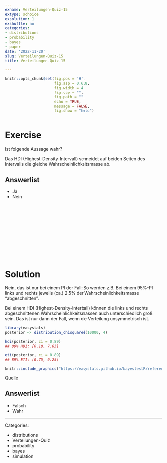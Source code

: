 ```yaml
---
exname: Verteilungen-Quiz-15
extype: schoice
exsolution: 1
exshuffle: no
categories:
- distributions
- probability
- bayes
- paper
date: '2022-11-20'
slug: Verteilungen-Quiz-15
title: Verteilungen-Quiz-15

---
```






```r
knitr::opts_chunk$set(fig.pos = 'H',
                      fig.asp = 0.618,
                      fig.width = 4,
                      fig.cap = "", 
                      fig.path = "",
                      echo = TRUE,
                      message = FALSE,
                      fig.show = "hold")



```






# Exercise

Ist folgende Aussage wahr?

Das HDI (Highest-Density-Intervall) schneidet auf beiden Seiten des Intervalls die gleiche Wahrscheinlichkeitsmasse ab.

Answerlist
----------

* Ja
* Nein



</br>
</br>
</br>
</br>
</br>
</br>
</br>
</br>
</br>
</br>

# Solution

Nein, das ist nur bei einem PI der Fall: So werden z.B. Bei einem 95%-PI  links und rechts jeweils (ca.) 2.5% der Wahrscheinlichkeitsmasse "abgeschnitten".

Bei einem HDI (Highest-Density-Interball) können die links und rechts abgeschnittenen Wahrscheinlichkeitsmassen auch unterschiedlich groß sein.
Das ist nur dann der Fall, wenn die Verteilung unsymmetrisch ist.


```r
library(easystats)
posterior <- distribution_chisquared(10000, 4)

hdi(posterior, ci = 0.89)
## 89% HDI: [0.18, 7.63]

eti(posterior, ci = 0.89)
## 89% ETI: [0.75, 9.25]
```


```r
knitr::include_graphics("https://easystats.github.io/bayestestR/reference/figures/unnamed-chunk-10-1.png")
```

[Quelle](https://easystats.github.io/bayestestR/#uncertainty-ci)


Answerlist
----------






* Falsch
* Wahr




---

Categories: 

- distributions
- Verteilungen-Quiz
- probability
- bayes
- simulation

